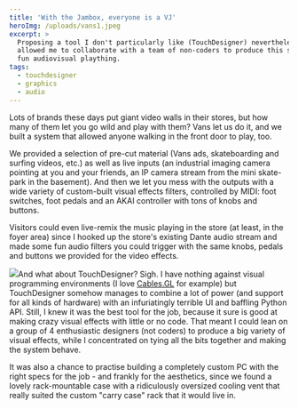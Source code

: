 ```yaml
---
title: 'With the Jambox, everyone is a VJ'
heroImg: /uploads/vans1.jpeg
excerpt: >
  Proposing a tool I don't particularly like (TouchDesigner) nevertheless
  allowed me to collaborate with a team of non-coders to produce this seriously
  fun audiovisual plaything.
tags:
  - touchdesigner
  - graphics
  - audio
---
```


Lots of brands these days put giant video walls in their stores, but how many of them let you go wild and play with them? Vans let us do it, and we built a system that allowed anyone walking in the front door to play, too.

We provided a selection of pre-cut material (Vans ads, skateboarding and surfing videos, etc.) as well as live inputs (an industrial imaging camera pointing at you and your friends, an IP camera stream from the mini skate-park in the basement). And then we let you mess with the outputs with a wide variety of custom-built visual effects filters, controlled by MIDI: foot switches, foot pedals and an AKAI controller with tons of knobs and buttons.

Visitors could even live-remix the music playing in the store (at least, in the foyer area) since I hooked up the store's existing Dante audio stream and made some fun audio filters you could trigger with the same knobs, pedals and buttons we provided for the video effects.

![](/uploads/vans2.jpeg)And what about TouchDesigner? Sigh. I have nothing against visual programming environments (I love [Cables.GL](https://cables.gl/) for example) but TouchDesigner somehow manages to combine a lot of power (and support for all kinds of hardware) with an infuriatingly terrible UI and baffling Python API. Still, I knew it was the best tool for the job, because it sure is good at making crazy visual effects with little or no code. That meant I could lean on a group of 4 enthusiastic designers (not coders) to produce a big variety of visual effects, while I concentrated on tying all the bits together and making the system behave.

It was also a chance to practise building a completely custom PC with the right specs for the job - and frankly for the aesthetics, since we found a lovely rack-mountable case with a ridiculously oversized cooling vent that really suited the custom "carry case" rack that it would live in.
